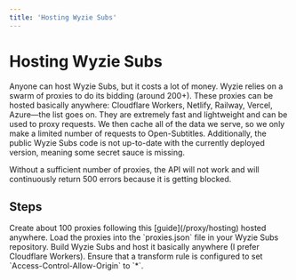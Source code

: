 ```yaml
---
title: 'Hosting Wyzie Subs'
---
```


# Hosting Wyzie Subs

Anyone can host Wyzie Subs, but it costs a lot of money. Wyzie relies on a swarm of proxies to do its bidding (around 200+). These proxies can be hosted basically anywhere: Cloudflare Workers, Netlify, Railway, Vercel, Azure—the list goes on. They are extremely fast and lightweight and can be used to proxy requests. We then cache all of the data we serve, so we only make a limited number of requests to Open-Subtitles. Additionally, the public Wyzie Subs code is not up-to-date with the currently deployed version, meaning some secret sauce is missing.

<Warning>
Without a sufficient number of proxies, the API will not work and will continuously return 500 errors because it is getting blocked.
</Warning>

## Steps
<Steps>
  <Steps.Step>
    Create about 100 proxies following this [guide](/proxy/hosting) hosted anywhere.
  </Steps.Step>
  <Steps.Step>
    Load the proxies into the `proxies.json` file in your Wyzie Subs repository.
  </Steps.Step>
    <Steps.Step>
    Build Wyzie Subs and host it basically anywhere (I prefer Cloudflare Workers).
  </Steps.Step>
    <Steps.Step>
    Ensure that a transform rule is configured to set `Access-Control-Allow-Origin` to `*`.
  </Steps.Step>
</Steps>
